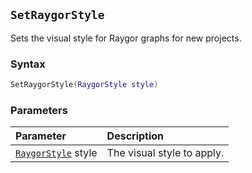 ::: {.minipage data-latex="{\textwidth}"}
## `SetRaygorStyle`

Sets the visual style for Raygor graphs for new projects.

### Syntax {-}

``` .lua
SetRaygorStyle(RaygorStyle style)
```

### Parameters {-}

**Parameter** | **Description**
| :-- | :-- |
|[`RaygorStyle`](#raygorstyle) style | The visual style to apply. |
:::
